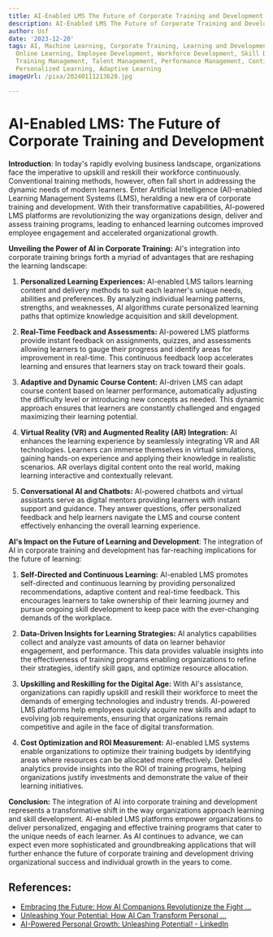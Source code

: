```yaml
---
title: AI-Enabled LMS The Future of Corporate Training and Development
description: AI-Enabled LMS The Future of Corporate Training and Development
author: Usf
date: '2023-12-20'
tags: AI, Machine Learning, Corporate Training, Learning and Development, LMS, E-learning,
  Online Learning, Employee Development, Workforce Development, Skill Development,
  Training Management, Talent Management, Performance Management, Continuous Learning,
  Personalized Learning, Adaptive Learning
imageUrl: /pixa/20240111213628.jpg

---
```

# AI-Enabled LMS: The Future of Corporate Training and Development

**Introduction**:
In today's rapidly evolving business landscape,  organizations face  the imperative to upskill and reskill their workforce continuously. Conventional training methods, however, often fall short in addressing the dynamic needs of modern learners. Enter Artificial Intelligence (AI)-enabled Learning Management Systems (LMS), heralding a new era of corporate training and development. With  their transformative capabilities, AI-powered LMS platforms are revolutionizing the way  organizations design, deliver and assess training programs, leading  to enhanced learning outcomes improved  employee engagement and  accelerated organizational growth.

**Unveiling the Power of AI in Corporate Training:**
AI's integration into  corporate training brings forth a myriad of advantages that are reshaping the learning landscape:

1. **Personalized  Learning Experiences:**
   AI-enabled LMS tailors  learning content and delivery  methods to suit each learner's unique needs, abilities and preferences. By analyzing individual learning patterns, strengths, and weaknesses, AI algorithms curate personalized learning paths that optimize knowledge acquisition and skill development.

2. **Real-Time  Feedback and Assessments:**
   AI-powered  LMS platforms provide instant feedback on assignments, quizzes, and assessments  allowing learners to gauge their progress and identify areas for improvement in real-time. This continuous  feedback loop accelerates learning and ensures that learners stay on track toward their  goals.

3. **Adaptive and Dynamic  Course Content:**
   AI-driven LMS can adapt course content based  on learner  performance, automatically adjusting the difficulty  level or introducing new concepts as needed.  This dynamic  approach ensures that learners are constantly challenged and engaged maximizing their learning potential.

4. **Virtual Reality (VR) and Augmented  Reality (AR) Integration:**
    AI enhances the  learning experience by  seamlessly integrating VR and AR technologies. Learners  can immerse themselves in virtual  simulations, gaining hands-on experience and  applying their knowledge in realistic scenarios. AR overlays digital content onto the real world, making learning interactive and contextually relevant.

5. **Conversational  AI and Chatbots:**
   AI-powered chatbots  and virtual assistants serve  as digital mentors providing learners with instant support and guidance. They answer questions, offer personalized  feedback and help learners navigate  the LMS  and course content effectively enhancing the overall learning experience.

**AI's Impact on the Future of Learning and Development**:
The integration of  AI in corporate training and development has far-reaching implications for the future of learning:

1. **Self-Directed and Continuous Learning:**
   AI-enabled LMS  promotes self-directed and continuous learning  by providing personalized recommendations, adaptive content and  real-time feedback. This encourages learners to take  ownership of their learning journey and pursue  ongoing skill development to keep pace with the ever-changing demands of the workplace.

2.  **Data-Driven Insights for Learning Strategies:**
   AI analytics capabilities collect and analyze vast amounts of data on  learner behavior engagement, and performance. This data provides valuable insights  into  the effectiveness of training programs enabling organizations to refine their strategies, identify skill gaps, and  optimize  resource allocation.

3. **Upskilling  and Reskilling for  the Digital Age:**
   With AI's assistance, organizations can rapidly upskill and reskill their workforce to meet the demands of emerging technologies and industry  trends. AI-powered LMS platforms help employees quickly acquire  new skills and adapt to evolving job requirements, ensuring that organizations remain competitive and agile in the face of digital transformation.

4. **Cost Optimization  and ROI Measurement:**
   AI-enabled LMS systems enable organizations to optimize their training budgets by identifying areas where resources can be allocated more effectively. Detailed analytics provide insights into the ROI of  training programs, helping  organizations justify investments and demonstrate  the value of their learning initiatives.

**Conclusion:**
The integration of AI into corporate training and development represents a  transformative shift in the way organizations approach learning  and  skill development. AI-enabled LMS platforms empower  organizations to deliver personalized, engaging and effective training programs that cater to the unique needs  of each  learner. As AI continues  to advance, we can expect even more sophisticated  and groundbreaking applications that will further enhance the future of corporate training and development driving organizational success and  individual growth in the years to come.

## References:
- [Embracing the Future: How AI Companions Revolutionize the Fight ...](https://medium.com/@evolwe.ai/embracing-the-future-how-ai-companions-revolutionize-the-fight-against-loneliness-c1bb8d7b7ee0)
- [Unleashing Your Potential: How AI Can Transform Personal ...](https://www.linkedin.com/pulse/unleashing-your-potential-how-ai-can-transform-markus-haidt-)
- [AI-Powered Personal Growth: Unleashing Potential! - LinkedIn](https://www.linkedin.com/pulse/ai-powered-personal-growth-unleashing-potential-pratyaksha-bhagoliwal)

